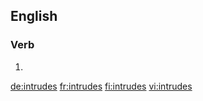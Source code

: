 ==English==

===Verb===
{{head|en|verb form}}

# {{en-third-person singular of|intrude}}

[[de:intrudes]]
[[fr:intrudes]]
[[fi:intrudes]]
[[vi:intrudes]]
